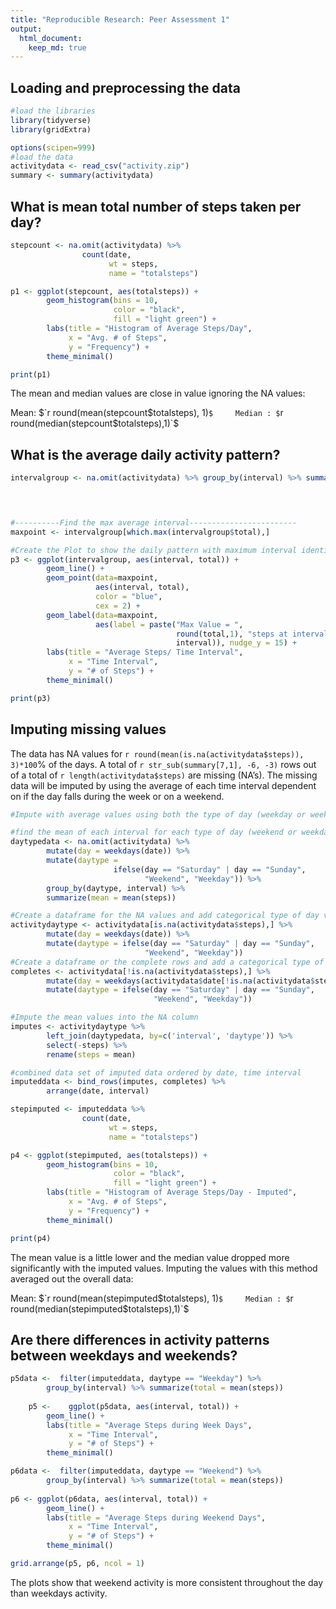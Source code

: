 ```yaml
---
title: "Reproducible Research: Peer Assessment 1"
output: 
  html_document:
    keep_md: true
---
```



## Loading and preprocessing the data

```r
#load the libraries
library(tidyverse)
library(gridExtra)

options(scipen=999)
#load the data
activitydata <- read_csv("activity.zip")
summary <- summary(activitydata)
```


## What is mean total number of steps taken per day?
```r
stepcount <- na.omit(activitydata) %>% 
                count(date, 
                      wt = steps, 
                      name = "totalsteps")

p1 <- ggplot(stepcount, aes(totalsteps)) +
        geom_histogram(bins = 10, 
                       color = "black", 
                       fill = "light green") +
        labs(title = "Histogram of Average Steps/Day", 
             x = "Avg. # of Steps", 
             y = "Frequency") +
        theme_minimal()

print(p1)

```
    
  
  
  
  
The mean and median values are close in value ignoring the NA values:  
  
  Mean: $`r round(mean(stepcount$totalsteps), 1)`$  
  Median : $`r round(median(stepcount$totalsteps),1)`$
 

## What is the average daily activity pattern?

```r
intervalgroup <- na.omit(activitydata) %>% group_by(interval) %>% summarize(total = mean(steps))


                                                                          

#----------Find the max average interval------------------------
maxpoint <- intervalgroup[which.max(intervalgroup$total),]

#Create the Plot to show the daily pattern with maximum interval identified
p3 <- ggplot(intervalgroup, aes(interval, total)) +
        geom_line() +
        geom_point(data=maxpoint, 
                   aes(interval, total), 
                   color = "blue", 
                   cex = 2) +
        geom_label(data=maxpoint, 
                   aes(label = paste("Max Value = ", 
                                     round(total,1), "steps at interval", 
                                     interval)), nudge_y = 15) +
        labs(title = "Average Steps/ Time Interval", 
             x = "Time Interval", 
             y = "# of Steps") +
        theme_minimal()

print(p3)
```

## Imputing missing values

The data has NA values for `r round(mean(is.na(activitydata$steps)), 3)*100`% of the days. A total of `r str_sub(summary[7,1], -6, -3)` rows out of a total of `r length(activitydata$steps)` are missing (NA's). The missing data will be imputed by using the average of each time interval dependent on if the day falls during the week or on a weekend. 

```r
#Impute with average values using both the type of day (weekday or weekend) and the time interval

#find the mean of each interval for each type of day (weekend or weekday) dropping the NA's
daytypedata <- na.omit(activitydata) %>% 
        mutate(day = weekdays(date)) %>%
        mutate(daytype = 
                       ifelse(day == "Saturday" | day == "Sunday", 
                              "Weekend", "Weekday")) %>%
        group_by(daytype, interval) %>%
        summarize(mean = mean(steps))

#Create a dataframe for the NA values and add categorical type of day value 
activitydaytype <- activitydata[is.na(activitydata$steps),] %>%
        mutate(day = weekdays(date)) %>%
        mutate(daytype = ifelse(day == "Saturday" | day == "Sunday", 
                              "Weekend", "Weekday"))
#Create a dataframe or the complete rows and add a categorical type of day value
completes <- activitydata[!is.na(activitydata$steps),] %>%
        mutate(day = weekdays(activitydata$date[!is.na(activitydata$steps)])) %>%
        mutate(daytype = ifelse(day == "Saturday" | day == "Sunday", 
                                "Weekend", "Weekday"))

#Impute the mean values into the NA column
imputes <- activitydaytype %>% 
        left_join(daytypedata, by=c('interval', 'daytype')) %>%
        select(-steps) %>%
        rename(steps = mean)

#combined data set of imputed data ordered by date, time interval
imputeddata <- bind_rows(imputes, completes) %>%
        arrange(date, interval)

stepimputed <- imputeddata %>% 
                count(date, 
                      wt = steps, 
                      name = "totalsteps")

p4 <- ggplot(stepimputed, aes(totalsteps)) +
        geom_histogram(bins = 10, 
                       color = "black", 
                       fill = "light green") +
        labs(title = "Histogram of Average Steps/Day - Imputed", 
             x = "Avg. # of Steps", 
             y = "Frequency") +
        theme_minimal()

print(p4)

```
    
  
  
  
  
The mean value is a little lower and the median value dropped more significantly with the imputed values. Imputing the values with this method averaged out the overall data:  
  
  Mean: $`r round(mean(stepimputed$totalsteps), 1)`$  
  Median : $`r round(median(stepimputed$totalsteps),1)`$



## Are there differences in activity patterns between weekdays and weekends?

```r

p5data <-  filter(imputeddata, daytype == "Weekday") %>% 
        group_by(interval) %>% summarize(total = mean(steps))
        
    p5 <-    ggplot(p5data, aes(interval, total)) +
        geom_line() +
        labs(title = "Average Steps during Week Days", 
             x = "Time Interval", 
             y = "# of Steps") +
        theme_minimal()

p6data <-  filter(imputeddata, daytype == "Weekend") %>% 
        group_by(interval) %>% summarize(total = mean(steps))        
        
p6 <- ggplot(p6data, aes(interval, total)) +
        geom_line() +
        labs(title = "Average Steps during Weekend Days", 
             x = "Time Interval", 
             y = "# of Steps") +
        theme_minimal()

grid.arrange(p5, p6, ncol = 1)
```
  
  
  
  The plots show that weekend activity is more consistent throughout the day than weekdays activity.
